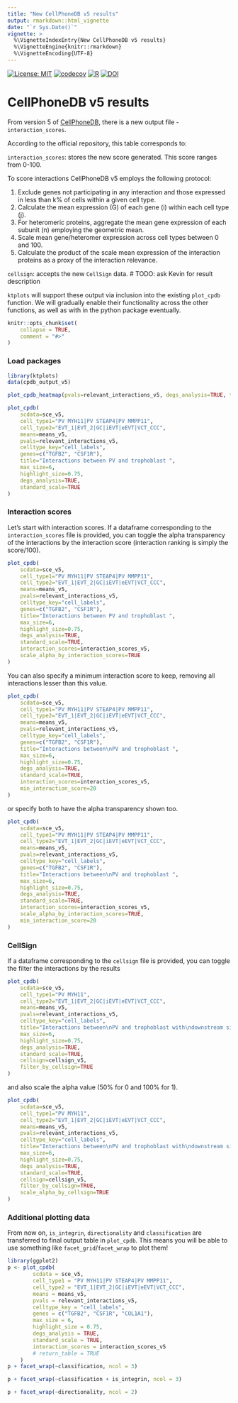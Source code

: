```yaml
---
title: "New CellPhoneDB v5 results"
output: rmarkdown::html_vignette
date: "`r Sys.Date()`"
vignette: >
  %\VignetteIndexEntry{New CellPhoneDB v5 results}
  %\VignetteEngine{knitr::rmarkdown}
  %\VignetteEncoding{UTF-8}
---
```


[![License: MIT](https://img.shields.io/badge/License-MIT-yellow.svg)](https://opensource.org/licenses/MIT)
[![codecov](https://codecov.io/gh/zktuong/ktplots/branch/master/graph/badge.svg)](https://codecov.io/gh/zktuong/ktplots)
[![R](https://github.com/zktuong/ktplots/actions/workflows/r.yml/badge.svg)](https://github.com/zktuong/ktplots/actions/workflows/r.yml)
[![DOI](https://zenodo.org/badge/DOI/10.5281/zenodo.6728350.svg)](https://doi.org/10.5281/zenodo.5717922)

# CellPhoneDB v5 results

From version 5 of [CellPhoneDB](https://www.github.com/ventolab/cellphonedb), there is a new output file - `interaction_scores`. 

According to the official repository, this table corresponds to:

`interaction_scores`: stores the new score generated. This score ranges from 0-100.
 
To score interactions CellPhoneDB v5 employs the following protocol:
 
1.    Exclude genes not participating in any interaction and those expressed in less than k% of cells within a given cell type.
2.    Calculate the mean expression (G) of each gene (i) within each cell type (j).
3.    For heteromeric proteins, aggregate the mean gene expression of each subunit (n) employing the geometric mean.
4.    Scale mean gene/heteromer expression across cell types between 0 and 100.
5.    Calculate the product of the scale mean expression of the interaction proteins as a proxy of the interaction relevance.

`cellsign`: accepts the new `CellSign` data. # TODO: ask Kevin for result description

`ktplots` will support these output via inclusion into the existing `plot_cpdb` function. We will gradually enable their functionality across the other functions, as well as with in the python package eventually.

```r
knitr::opts_chunk$set(
    collapse = TRUE,
    comment = "#>"
)
```

### Load packages
```r
library(ktplots)
data(cpdb_output_v5)

plot_cpdb_heatmap(pvals=relevant_interactions_v5, degs_analysis=TRUE, title="Sum of significant interactions")
```

```r
plot_cpdb(
    scdata=sce_v5,
    cell_type1="PV MYH11|PV STEAP4|PV MMPP11",
    cell_type2="EVT_1|EVT_2|GC|iEVT|eEVT|VCT_CCC",
    means=means_v5,
    pvals=relevant_interactions_v5,
    celltype_key="cell_labels",
    genes=c("TGFB2", "CSF1R"),
    title="Interactions between PV and trophoblast ",
    max_size=6,
    highlight_size=0.75,
    degs_analysis=TRUE,
    standard_scale=TRUE
)
```

### Interaction scores

Let's start with interaction scores. If a dataframe corresponding to the `interaction_scores` file is provided, you can toggle the alpha transparency of the interactions by the interaction score (interaction ranking is simply the score/100).

```r
plot_cpdb(
    scdata=sce_v5,
    cell_type1="PV MYH11|PV STEAP4|PV MMPP11",
    cell_type2="EVT_1|EVT_2|GC|iEVT|eEVT|VCT_CCC",
    means=means_v5,
    pvals=relevant_interactions_v5,
    celltype_key="cell_labels",
    genes=c("TGFB2", "CSF1R"),
    title="Interactions between PV and trophoblast ",
    max_size=6,
    highlight_size=0.75,
    degs_analysis=TRUE,
    standard_scale=TRUE,
    interaction_scores=interaction_scores_v5,
    scale_alpha_by_interaction_scores=TRUE
)
```

You can also specify a minimum interaction score to keep, removing all interactions lesser than this value.

```r
plot_cpdb(
    scdata=sce_v5,
    cell_type1="PV MYH11|PV STEAP4|PV MMPP11",
    cell_type2="EVT_1|EVT_2|GC|iEVT|eEVT|VCT_CCC",
    means=means_v5,
    pvals=relevant_interactions_v5,
    celltype_key="cell_labels",
    genes=c("TGFB2", "CSF1R"),
    title="Interactions between\nPV and trophoblast ",
    max_size=6,
    highlight_size=0.75,
    degs_analysis=TRUE,
    standard_scale=TRUE,
    interaction_scores=interaction_scores_v5,
    min_interaction_score=20
)
```

or specify both to have the alpha transparency shown too.

```r
plot_cpdb(
    scdata=sce_v5,
    cell_type1="PV MYH11|PV STEAP4|PV MMPP11",
    cell_type2="EVT_1|EVT_2|GC|iEVT|eEVT|VCT_CCC",
    means=means_v5,
    pvals=relevant_interactions_v5,
    celltype_key="cell_labels",
    genes=c("TGFB2", "CSF1R"),
    title="Interactions between\nPV and trophoblast ",
    max_size=6,
    highlight_size=0.75,
    degs_analysis=TRUE,
    standard_scale=TRUE,
    interaction_scores=interaction_scores_v5,
    scale_alpha_by_interaction_scores=TRUE,
    min_interaction_score=20
)
```

### CellSign

If a dataframe corresponding to the `cellsign` file is provided, you can toggle the filter the interactions by the results

```r
plot_cpdb(
    scdata=sce_v5,
    cell_type1="PV MYH11",
    cell_type2="EVT_1|EVT_2|GC|iEVT|eEVT|VCT_CCC",
    means=means_v5,
    pvals=relevant_interactions_v5,
    celltype_key="cell_labels",
    title="Interactions between\nPV and trophoblast with\ndownstream significance",
    max_size=6,
    highlight_size=0.75,
    degs_analysis=TRUE,
    standard_scale=TRUE,
    cellsign=cellsign_v5,
    filter_by_cellsign=TRUE
)
```

and also scale the alpha value (50% for 0 and 100% for 1).

```r
plot_cpdb(
    scdata=sce_v5,
    cell_type1="PV MYH11",
    cell_type2="EVT_1|EVT_2|GC|iEVT|eEVT|VCT_CCC",
    means=means_v5,
    pvals=relevant_interactions_v5,
    celltype_key="cell_labels",
    title="Interactions between\nPV and trophoblast with\ndownstream significance",
    max_size=6,
    highlight_size=0.75,
    degs_analysis=TRUE,
    standard_scale=TRUE,
    cellsign=cellsign_v5,
    filter_by_cellsign=TRUE,
    scale_alpha_by_cellsign=TRUE
)
```

### Additional plotting data

From now on, `is_integrin`, `directionality` and `classification` are transferred to final output table in `plot_cpdb`. This means you will be able to use something like `facet_grid`/`facet_wrap` to plot them!

```r
library(ggplot2)
p <- plot_cpdb(
        scdata = sce_v5,
        cell_type1 = "PV MYH11|PV STEAP4|PV MMPP11",
        cell_type2 = "EVT_1|EVT_2|GC|iEVT|eEVT|VCT_CCC",
        means = means_v5,
        pvals = relevant_interactions_v5,
        celltype_key = "cell_labels",
        genes = c("TGFB2", "CSF1R", "COL1A1"),
        max_size = 6,
        highlight_size = 0.75,
        degs_analysis = TRUE,
        standard_scale = TRUE,
        interaction_scores = interaction_scores_v5
        # return_table = TRUE
    )
p + facet_wrap(~classification, ncol = 3)
```

```r
p + facet_wrap(~classification + is_integrin, ncol = 3)
```

```r
p + facet_wrap(~directionality, ncol = 2)
```
